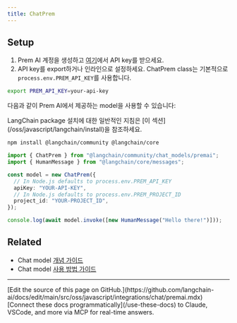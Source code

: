 ```yaml
---
title: ChatPrem
---
```


## Setup

1. Prem AI 계정을 생성하고 [여기](https://studio.premai.io/sign-up)에서 API key를 받으세요.
2. API key를 export하거나 인라인으로 설정하세요. ChatPrem class는 기본적으로 `process.env.PREM_API_KEY`를 사용합니다.

```bash
export PREM_API_KEY=your-api-key
```

다음과 같이 Prem AI에서 제공하는 model을 사용할 수 있습니다:

<Tip>
LangChain package 설치에 대한 일반적인 지침은 [이 섹션](/oss/javascript/langchain/install)을 참조하세요.
</Tip>

```bash npm
npm install @langchain/community @langchain/core
```

```typescript
import { ChatPrem } from "@langchain/community/chat_models/premai";
import { HumanMessage } from "@langchain/core/messages";

const model = new ChatPrem({
  // In Node.js defaults to process.env.PREM_API_KEY
  apiKey: "YOUR-API-KEY",
  // In Node.js defaults to process.env.PREM_PROJECT_ID
  project_id: "YOUR-PROJECT_ID",
});

console.log(await model.invoke([new HumanMessage("Hello there!")]));
```

## Related

- Chat model [개념 가이드](/oss/javascript/langchain/models)
- Chat model [사용 방법 가이드](/oss/javascript/langchain/models)

---

<Callout icon="pen-to-square" iconType="regular">
    [Edit the source of this page on GitHub.](https://github.com/langchain-ai/docs/edit/main/src/oss/javascript/integrations/chat/premai.mdx)
</Callout>
<Tip icon="terminal" iconType="regular">
    [Connect these docs programmatically](/use-these-docs) to Claude, VSCode, and more via MCP for    real-time answers.
</Tip>
